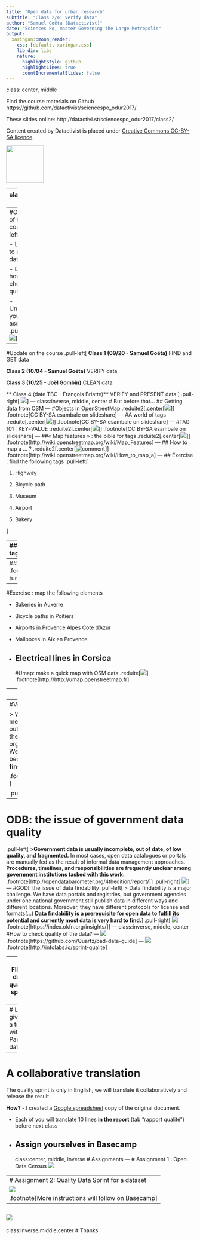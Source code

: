 ```yaml
---
title: "Open data for urban research"
subtitle: "Class 2/4: verify data"
author: "Samuel Goëta (Datactivist)"
date: "Sciences Po, master Governing the Large Metropolis"
output:
  xaringan::moon_reader:
    css: [default, xaringan.css]
    lib_dir: libs
    nature:
      highlightStyle: github
      highlightLines: true
      countIncrementalSlides: false
---
```

class: center, middle

Find the course materials on Github https://github.com/datactivist/sciencespo_odur2017/

These slides online: http://datactivi.st/sciencespo_odur2017/class2/

Content created by Datactivist is placed under [Creative Commons CC-BY-SA licence](https://creativecommons.org/licenses/by-sa/3.0/deed.fr). 

<img src="./img/Logo_DATACTIVIST_TW.png" height="100px" />

---
class:center, middle

#Teach what you learn!
Origins of open data

Freedom of Information: differences with open data

Principles of open data

Ways of getting data 

---
#Objectives of this course
.pull-left[

- Learn how to assess a dataset

- Discover how to check data quality

- Understand your assignment
]
.pull-right[
![](img/qui.jpg)
]
---
#Update on the course
.pull-left[
**Class 1 (09/20 - Samuel Goëta)** FIND and GET data

**Class 2 (10/04 - Samuel Goëta)** VERIFY data

**Class 3 (10/25 - Joël Gombin)** CLEAN data

** Class 4 (date TBC - François Briatte)** VERIFY and PRESENT data
]
.pull-right[
![](img/oc.png)
]
---
class:inverse, middle, center
# But before that…
## Getting data from OSM
---
#Objects in OpenStreetMap
.reduite2[.center[![](img/nodes.png)]]
.footnote[CC BY-SA esambale on slideshare]
---
#A world of tags
.reduite[.center[![](img/tags.png)]]
.footnote[CC BY-SA esambale on slideshare]
---
#TAG 101 : KEY=VALUE
.reduite2[.center[![](img/keyvalue.png)]]
.footnote[CC BY-SA esambale on slideshare]
---
##« Map features » : the bible for tags
.reduite2[.center[[![](img/mapfeatures.png)](http://wiki.openstreetmap.org/wiki/Map_Features)]]
.footnote[http://wiki.openstreetmap.org/wiki/Map_Features]
---
## How to map a ... ? 
.reduite2[.center[![comment](img/howto.png)]]
.footnote[http://wiki.openstreetmap.org/wiki/How_to_map_a]
---
## Exercise : find the following tags
.pull-left[

1. Highway 

2. Bicycle path

3. Museum

4. Airport

5. Bakery

]

---
## Solution : trouver les tags suivants
.pull-left[

1. Highway 

2. Bicycle path

3. Museum

4. Airport

5. Bakery
]
.pull-right[
1. Highway=motorway 

2. highway=cycleway or cycleway=*

3. Tourism=museum

4. Aeroway=aerodrome

5. Shop=bakery]
---
##👋Overpass
.reduite[![](img/overpass.png)]
.footnote[http://overpass-turbo.eu]
---
#Exercise : map the following elements


* Bakeries in Auxerre

* Bicycle paths in Poitiers

* Airports in Provence Alpes Cote d'Azur

* Mailboxes in Aix en Provence

* Electrical lines in Corsica
---
#Umap: make a quick map with OSM data
.reduite[![](img/umap.png)]
.footnote[http://http://umap.openstreetmap.fr]

---
class:inverse, middle, center
# Verify data
---
#Verify
.pull-left[

> We got our hands in the data, but that doesn’t mean it’s the data we need. We have to check out if details are valid, such as the meta-data, the methodology of collection, if we know who organised the dataset and it’s a credible source. We’ve heard a joke once, but it’s only funny because it’s true: **all data is bad, we just need to find out how bad it is**!

.footnote[https://schoolofdata.org/methodology/]
]

.pull-right[
![](img/verify.png)
]
---
# ODB: the issue of government data quality 
.pull-left[
>**Government data is usually incomplete, out of date, of low quality, and fragmented.** In most cases, open data catalogues or portals are manually fed as the result of informal data management approaches. **Procedures, timelines, and responsibilities are frequently unclear among government institutions tasked with this work.**
.footnote[http://opendatabarometer.org/4thedition/report/]
]
.pull-right[
![](img/quality.png)
]
---
#GODI: the issue of data findability
.pull-left[
> Data findability is a major challenge. We have data portals and registries, but government agencies under one national government still publish data in different ways and different locations. Moreover, they have different protocols for license and formats(…)
**Data findability is a prerequisite for open data to fulfill its potential and currently most data is very hard to find.**
]
.pull-right[
![](https://index.okfn.org/images/Datagapsclean.jpg)
.footnote[https://index.okfn.org/insights/]
]
---
class:inverse, middle, center
#How to check quality of the data?
---
![](img/quartz.png)
.footnote[https://github.com/Quartz/bad-data-guide]
---
![](img/fing.png)
.footnote[http://infolabs.io/sprint-qualite]

---
# FING: data quality sprint 🏃

**Why ?**
Non-quality of data has a high cost. It is notorious that 80% of a data scientist workload consists of data wrangling. Lots of high potential datasets are merely unusable. 

**For whom?**
All the actors in the data pipeline:
- collectors: have an overview of issues and launch initiatives to improve quality
- producers: gain feedback on data quality, improve data before publication
- project owners: anticipate issues reusers will encounter
- reusers: check the quality before starting a data project

**How?**
A "stress-test for data with a checklist and a template for reporting issues. 
---
# Let's give it a try with Paris data
![](img/sprint.png)

---
# A collaborative translation
 
The quality sprint is only in English, we will translate it collaboratively and release the result. 

**How?** 
- I created a [Google spreadsheet](https://docs.google.com/spreadsheets/d/1sWX8tYmE_4JnLTiNAaxsvNFbR4WO0XZXJ37RQW3cjeQ/edit#gid=678479114) copy of the original document.

- Each of you will translate 10 lines **in the report** (tab "rapport qualité") before next class

- Assign yourselves in Basecamp 
---
class:center, middle, inverse
# Assignments
---
# Assignment 1 : Open Data Census 
[![](img/census.png)](https://docs.google.com/document/d/1ofL8KwyEyDy5zNokQpn850ppGAx0NBVD816ltPhUTiU/edit#heading=h.nwgkww13ato7)

---
# Assignment 2: Quality Data Sprint for a dataset
![](img/sprint.png)
.footnote[More instructions will follow on Basecamp]
---

![](http://www.agile-ux.com/wp-content/uploads/2010/11/roti-grosjean-agileux.png)
---
class:inverse,middle,center
# Thanks
